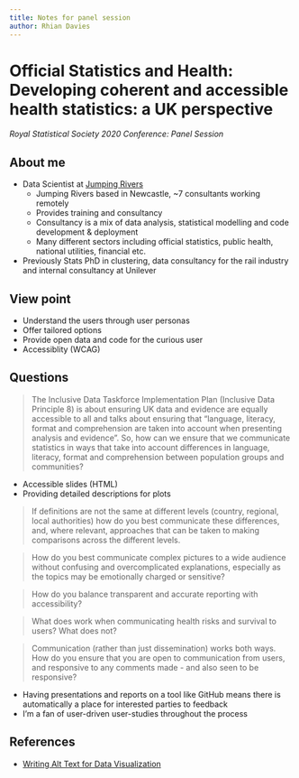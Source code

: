 ```yaml
---
title: Notes for panel session
author: Rhian Davies
---
```


# Official Statistics and Health: Developing coherent and accessible health statistics: a UK perspective
_Royal Statistical Society 2020 Conference: Panel Session_

## About me

* Data Scientist at [Jumping Rivers](https://www.jumpingrivers.com)
    * Jumping Rivers based in Newcastle, ~7 consultants working remotely
    * Provides training and consultancy
    * Consultancy is a mix of data analysis, statistical modelling and code development & deployment
    * Many different sectors including official statistics, public health, national utilities, financial etc.
* Previously Stats PhD in clustering, data consultancy for the rail industry and internal consultancy at Unilever

## View point

- Understand the users through user personas
- Offer tailored options
- Provide open data and code for the curious user
- Accessiblity (WCAG)

## Questions

> The Inclusive Data Taskforce Implementation Plan (Inclusive Data Principle 8) is about ensuring UK data and evidence are equally accessible to all and talks about ensuring that "language, literacy, format and comprehension are taken into account when presenting analysis and evidence". So, how can we ensure that we communicate statistics in ways that take into account differences in language, literacy, format and comprehension between population groups and communities? 

- Accessible slides (HTML)
- Providing detailed descriptions for plots

> If definitions are not the same at different levels (country, regional, local authorities) how do you best communicate these differences, and, where relevant, approaches that can be taken to making comparisons across the different levels.

> How do you best communicate complex pictures to a wide audience without confusing and overcomplicated explanations, especially as the topics may be emotionally charged or sensitive?

> How do you balance transparent and accurate reporting with accessibility?  

> What does work when communicating health risks and survival to users? What does not?

> Communication (rather than just dissemination) works both ways.  How do you ensure that you are open to communication from users, and responsive to any comments made - and also seen to be responsive?

- Having presentations and reports on a tool like GitHub means there is automatically a place for interested parties to feedback
- I'm a fan of user-driven user-studies throughout the process

## References

- [Writing Alt Text for Data Visualization](https://medium.com/nightingale/writing-alt-text-for-data-visualization-2a218ef43f81)

